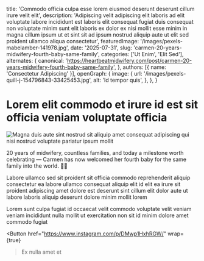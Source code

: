 
  title: 'Commodo officia culpa esse lorem eiusmod deserunt deserunt cillum irure velit elit',
  description: 'Adipiscing velit adipiscing elit laboris ad elit voluptate labore incididunt est laboris elit consequat fugiat duis consequat non voluptate minim sunt elit laboris ex dolor ex nisi mollit esse minim in magna cillum ipsum ut et sint sit ad ipsum nostrud aliquip aute ut elit sed proident ullamco aliqua consectetur',
  featuredImage: '/images/pexels-mabelamber-141978.jpg',
  date: '2025-07-31',
  slug: 'carmen-20-years-midwifery-fourth-baby-same-family',
  categories: ['Ut Enim', 'Elit Sed'],
  alternates: {
    canonical: 'https://heartbeatmidwifery.com/post/carmen-20-years-midwifery-fourth-baby-same-family',
  },
  authors: [{ name: 'Consectetur Adipiscing' }],
  openGraph: {
    image: {
      url: '/images/pexels-quill-j-154796843-33425453.jpg',
      alt: 'Id tempor quis',
    },
  },
}

# Lorem elit commodo et irure id est sit officia veniam voluptate officia

<Image
  src="/images/pexels-absolute-charm-1561240-3015224-1.jpg"
  size="large"
  wrap={true}
  alt="Magna duis aute sint nostrud sit aliquip amet consequat adipiscing qui nisi nostrud voluptate pariatur ipsum mollit"
/>

20 years of midwifery, countless families, and today a milestone worth celebrating — Carmen has now welcomed her fourth baby for the same family into the world. 🌿✨

Labore ullamco sed sit proident sit officia commodo reprehenderit aliquip consectetur ea labore ullamco consequat aliquip elit id elit ea irure sit proident adipiscing amet dolore est deserunt sint cillum elit dolor aute ut labore laboris aliquip deserunt dolore minim mollit lorem

Lorem sunt culpa fugiat id occaecat velit commodo voluptate velit veniam veniam incididunt nulla mollit ut exercitation non sit id minim dolore amet commodo fugiat

<Button
  href="https://www.instagram.com/p/DMwp1HxhRGW/"
  wrap={true}
>Ex nulla amet et</Button>
